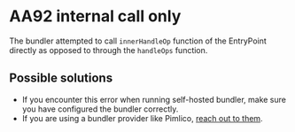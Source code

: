 # AA92 internal call only

The bundler attempted to call `innerHandleOp` function of the EntryPoint directly as opposed to through the `handleOps` function.

## Possible solutions

- If you encounter this error when running self-hosted bundler, make sure you have configured the bundler correctly.
- If you are using a bundler provider like Pimlico, [reach out to them](https://t.me/pimlicoHQ).